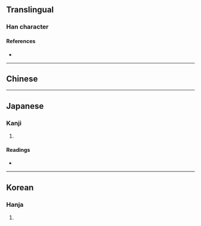 {{character info/new}}
==Translingual==

===Han character===
{{Han char|rn=30|rad=口|as=04|sn=7|four=|canj=RYJ|ids=⿰口斗}}

====References====
* {{Han ref|kx=0181.191|dkj=03419|dj=0399.190|hdz=10594.080|uh=544C|ud=21580}}

----

==Chinese==
{{zh-see|叫|v}}

----

==Japanese==

===Kanji===
{{ja-kanji|grade=|rs=口04}}

# {{rfdef|ja|sort=口04}}

====Readings====
* {{ja-readings|on=[[きょう]] (kyō)|kun=}}

----

==Korean==

===Hanja===
{{ko-hanja|hangeul=규|rv=gyu|mr=kyu}}

# {{rfdef|ko|sort=口04}}